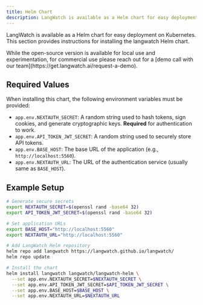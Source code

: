 ```yaml
---
title: Helm Chart
description: LangWatch is available as a Helm chart for easy deployment on Kubernetes
---
```


LangWatch is available as a Helm chart for easy deployment on Kubernetes. This section provides instructions for installing the langwatch Helm chart.

<Note>
While the open-source version is available for local use and experimentation, for commercial use please reach out for a [demo call with our team](https://get.langwatch.ai/request-a-demo).
</Note>

## Required Values

When installing this chart, the following environment variables must be provided:

- `app.env.NEXTAUTH_SECRET`: A random string used to hash tokens, sign cookies, and generate cryptographic keys. **Required** for authentication to work.
- `app.env.API_TOKEN_JWT_SECRET`: A random string used to securely store API tokens.
- `app.env.BASE_HOST`: The base URL of the application (e.g., `http://localhost:5560`).
- `app.env.NEXTAUTH_URL`: The URL of the authentication service (usually same as `BASE_HOST`).

## Example Setup

```bash
# Generate secure secrets
export NEXTAUTH_SECRET=$(openssl rand -base64 32)
export API_TOKEN_JWT_SECRET=$(openssl rand -base64 32)

# Set application URLs
export BASE_HOST="http://localhost:5560"
export NEXTAUTH_URL="http://localhost:5560"

# Add LangWatch Helm repository
helm repo add langwatch https://langwatch.github.io/langwatch/
helm repo update

# Install the chart
helm install langwatch langwatch/langwatch-helm \
  --set app.env.NEXTAUTH_SECRET=$NEXTAUTH_SECRET \
  --set app.env.API_TOKEN_JWT_SECRET=$API_TOKEN_JWT_SECRET \
  --set app.env.BASE_HOST=$BASE_HOST \
  --set app.env.NEXTAUTH_URL=$NEXTAUTH_URL
```
